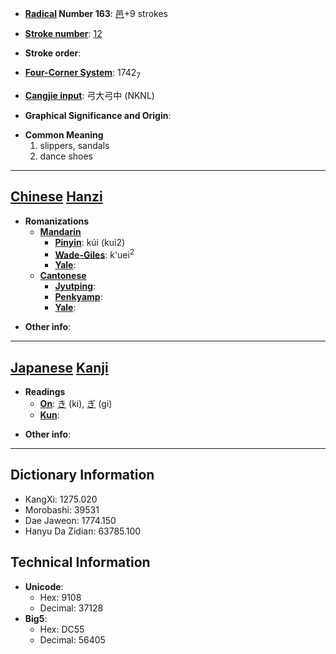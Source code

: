 * '''[[Wiktionary:Chinese radical index| Radical]] Number 163''': [[Wiktionary:Chinese radical index 邑|邑]]+9 strokes

* '''[[Wiktionary:Chinese total strokes index|Stroke number]]''': [[Wiktionary:Chinese total strokes index 12|12]]

* '''Stroke order''': 

* '''[[Wiktionary:Chinese four corner index|Four-Corner System]]''': 1742<sub>7</sub>

* '''[[Wiktionary:Chinese Cangjie index|Cangjie input]]''': 弓大弓中 (NKNL)

* '''Graphical Significance and Origin''': 

* '''Common Meaning'''
*#slippers, sandals
*# dance shoes


----

== [[Chinese]] [[Hanzi]] ==

* '''Romanizations'''
** '''[[Mandarin]]'''
*** '''[[Pinyin]]''': kúi (kui2)
*** '''[[Wade-Giles]]''': k'uei<sup>2</sup>
*** '''[[Yale]]''': 
** '''[[Cantonese]]'''
*** '''[[Jyutping]]''':
*** '''[[Penkyamp]]''': 
*** '''[[Yale]]''': 

* '''Other info''': 

----

== [[Japanese]] [[Kanji]] ==

* '''Readings'''
** '''[[On]]''': [[き]] (ki), [[ぎ]] (gi)
** '''[[Kun]]''': 

* '''Other info''':  

----

== Dictionary Information ==

* KangXi: 1275.020
* Morobashi: 39531
* Dae Jaweon: 1774.150
* Hanyu Da Zidian: 63785.100

== Technical Information ==

* '''Unicode''':
** Hex: 9108
** Decimal: 37128
* '''Big5''':
** Hex: DC55
** Decimal: 56405